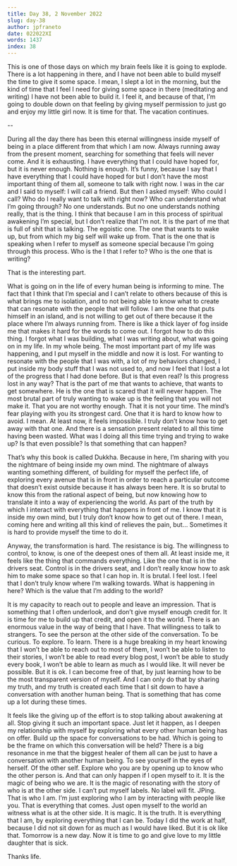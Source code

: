 ```yaml
---
title: Day 38, 2 November 2022
slug: day-38
author: jpfraneto
date: 022022XI
words: 1437
index: 38
---
```


This is one of those days on which my brain feels like it is going to explode. There is a lot happening in there, and I have not been able to build myself the time to give it some space. I mean, I slept a lot in the morning, but the kind of time that I feel I need for giving some space in there (meditating and writing) I have not been able to build it. I feel it, and because of that, I’m going to double down on that feeling by giving myself permission to just go and enjoy my little girl now. It is time for that. The vacation continues.

--

During all the day there has been this eternal willingness inside myself of being in a place different from that which I am now. Always running away from the present moment, searching for something that feels will never come. And it is exhausting. I have everything that I could have hoped for, but it is never enough. Nothing is enough. It’s funny, because I say that I have everything that I could have hoped for but I don’t have the most important thing of them all, someone to talk with right now. I was in the car and I said to myself: I will call a friend. But then I asked myself: Who could I call? Who do I really want to talk with right now? Who can understand what I’m going through? No one understands. But no one understands nothing really, that is the thing. I think that because I am in this process of spiritual awakening I’m special, but I don’t realize that I’m not. It is the part of me that is full of shit that is talking. The egoistic one. The one that wants to wake up, but from which my big self will wake up from. That is the one that is speaking when I refer to myself as someone special because I’m going through this process. Who is the I that I refer to? Who is the one that is writing?

That is the interesting part.

What is going on in the life of every human being is informing to mine. The fact that I think that I’m special and I can’t relate to others because of this is what brings me to isolation, and to not being able to know what to create that can resonate with the people that will follow. I am the one that puts himself in an island, and is not willing to get out of there because it the place where I’m always running from.
There is like a thick layer of fog inside me that makes it hard for the words to come out. I forgot how to do this thing. I forgot what I was building, what I was writing about, what was going on in my life. In my whole being. The most important part of my life was happening, and I put myself in the middle and now it is lost. For wanting to resonate with the people that I was with, a lot of my behaviors changed, I put inside my body stuff that I was not used to, and now I feel that I lost a lot of the progress that I had done before. But is that even real? Is this progress lost in any way? That is the part of me that wants to achieve, that wants to get somewhere. He is the one that is scared that it will never happen. The most brutal part of truly wanting to wake up is the feeling that you will not make it. That you are not worthy enough. That it is not your time. The mind’s fear playing with you its strongest card. One that it is hard to know how to avoid. I mean. At least now, it feels impossible. I truly don’t know how to get away with that one. And there is a sensation present related to all this time having been wasted. What was I doing all this time trying and trying to wake up? Is that even possible? Is that something that can happen?

That’s why this book is called Dukkha. Because in here, I’m sharing with you the nightmare of being inside my own mind. The nightmare of always wanting something different, of building for myself the perfect life, of exploring every avenue that is in front in order to reach a particular outcome that doesn’t exist outside because it has always been here. It is so brutal to know this from the rational aspect of being, but now knowing how to translate it into a way of experiencing the world. As part of the truth by which I interact with everything that happens in front of me. I know that it is inside my own mind, but I truly don’t know how to get out of there. I mean, coming here and writing all this kind of relieves the pain, but… Sometimes it is hard to provide myself the time to do it.

Anyway, the transformation is hard. The resistance is big. The willingness to control, to know, is one of the deepest ones of them all. At least inside me, it feels like the thing that commands everything. Like the one that is in the drivers seat. Control is in the drivers seat, and I don’t really know how to ask him to make some space so that I can hop in. It is brutal. I feel lost. I feel that I don’t truly know where I’m walking towards. What is happening in here? Which is the value that I’m adding to the world?

It is my capacity to reach out to people and leave an impression. That is something that I often underlook, and don’t give myself enough credit for. It is time for me to build up that credit, and open it to the world. There is an enormous value in the way of being that I have. That willingness to talk to strangers. To see the person at the other side of the conversation. To be curious. To explore. To learn. There is a huge breaking in my heart knowing that I won’t be able to reach out to most of them, I won’t be able to listen to their stories, I won’t be able to read every blog post, I won’t be able to study every book, I won’t be able to learn as much as I would like. It will never be possible. But it is ok. I can become free of that, by just learning how to be the most transparent version of myself. And I can only do that by sharing my truth, and my truth is created each time that I sit down to have a conversation with another human being. That is something that has come up a lot during these times.

It feels like the giving up of the effort is to stop talking about awakening at all. Stop giving it such an important space. Just let it happen, as I deepen my relationship with myself by exploring what every other human being has on offer. Build up the space for conversations to be had. Which is going to be the frame on which this conversation will be held? There is a big resonance in me that the biggest healer of them all can be just to have a conversation with another human being. To see yourself in the eyes of herself. Of the other self. Explore who you are by opening up to know who the other person is. And that can only happen if I open myself to it. It is the magic of being who we are. It is the magic of resonating with the story of who is at the other side. I can’t put myself labels. No label will fit. JPing. That is who I am. I’m just exploring who I am by interacting with people like you. That is everything that comes. Just open myself to the world an witness what is at the other side. It is magic. It is the truth. It is everything that I am, by exploring everything that I can be. Today I did the work at half, because I did not sit down for as much as I would have liked. But it is ok like that. Tomorrow is a new day. Now it is time to go and give love to my little daughter that is sick.

Thanks life.
